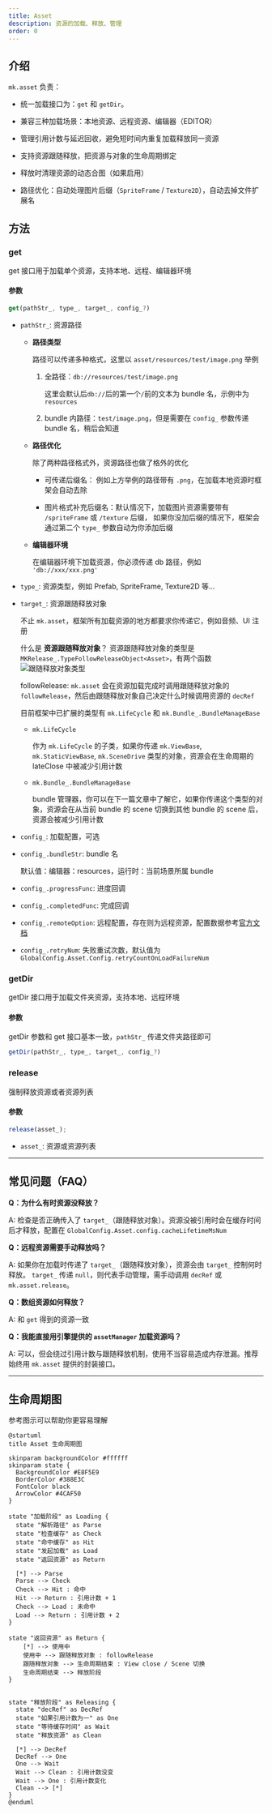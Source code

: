 ```yaml
---
title: Asset
description: 资源的加载、释放、管理
order: 0
---
```


## 介绍

`mk.asset` 负责：

-   统一加载接口为：`get` 和 `getDir`。

-   兼容三种加载场景：本地资源、远程资源、编辑器（EDITOR）
-   管理引用计数与延迟回收，避免短时间内重复加载释放同一资源
-   支持资源跟随释放，把资源与对象的生命周期绑定
-   释放时清理资源的动态合图（如果启用）
-   路径优化：自动处理图片后缀（`SpriteFrame` / `Texture2D`），自动去掉文件扩展名

## 方法

### get

get 接口用于加载单个资源，支持本地、远程、编辑器环境

#### 参数

```ts
get(pathStr_, type_, target_, config_?)
```

-   `pathStr_`: 资源路径

    -   **路径类型**

        路径可以传递多种格式，这里以 `asset/resources/test/image.png` 举例

        1. 全路径：`db://resources/test/image.png`

            这里会默认后`db://`后的第一个`/`前的文本为 bundle 名，示例中为 `resources`

        1. bundle 内路径：`test/image.png`，但是需要在 `config_` 参数传递 bundle 名，稍后会知道

    -   **路径优化**

        除了两种路径格式外，资源路径也做了格外的优化

        -   可传递后缀名： 例如上方举例的路径带有 `.png`，在加载本地资源时框架会自动去除

        -   图片格式补充后缀名：默认情况下，加载图片资源需要带有 `/spriteFrame` 或 `/texture` 后缀，
            如果你没加后缀的情况下，框架会通过第二个 `type_` 参数自动为你添加后缀

    -   **编辑器环境**

        在编辑器环境下加载资源，你必须传递 db 路径，例如 `'db://xxx/xxx.png'`

-   `type_`: 资源类型，例如 Prefab, SpriteFrame, Texture2D 等...

-   `target_`: 资源跟随释放对象

    不止 `mk.asset`，框架所有加载资源的地方都要求你传递它，例如音频、UI 注册

    什么是 **资源跟随释放对象**？ 资源跟随释放对象的类型是 `MKRelease_.TypeFollowReleaseObject<Asset>`，有两个函数
    ![跟随释放对象类型](/docs/f9dfeba8-7279-4679-848b-baceabf87b20.png)

    followRelease: `mk.asset` 会在资源加载完成时调用跟随释放对象的 `followRelease`，然后由跟随释放对象自己决定什么时候调用资源的 `decRef`

    目前框架中已扩展的类型有 `mk.LifeCycle` 和 `mk.Bundle_.BundleManageBase`

    -   `mk.LifeCycle`

        作为 `mk.LifeCycle` 的子类，如果你传递 `mk.ViewBase`, `mk.StaticViewBase`, `mk.SceneDrive` 类型的对象，资源会在生命周期的 lateClose 中被减少引用计数

    -   `mk.Bundle_.BundleManageBase`

        bundle 管理器，你可以在下一篇文章中了解它，如果你传递这个类型的对象，资源会在从当前 bundle 的 scene 切换到其他 bundle 的 scene 后，
        资源会被减少引用计数

-   `config_`: 加载配置，可选
-   `config_.bundleStr`: bundle 名

    默认值：编辑器：resources，运行时：当前场景所属 bundle

-   `config_.progressFunc`: 进度回调
-   `config_.completedFunc`: 完成回调
-   `config_.remoteOption`: 远程配置，存在则为远程资源，配置数据参考[官方文档](https://docs.cocos.com/creator/3.8/manual/zh/asset/dynamic-load-resources.html#%E5%8A%A0%E8%BD%BD%E8%BF%9C%E7%A8%8B%E8%B5%84%E6%BA%90%E5%92%8C%E8%AE%BE%E5%A4%87%E8%B5%84%E6%BA%90)
-   `config_.retryNum`: 失败重试次数，默认值为 `GlobalConfig.Asset.Config.retryCountOnLoadFailureNum`

### getDir

getDir 接口用于加载文件夹资源，支持本地、远程环境

#### 参数

getDir 参数和 get 接口基本一致，`pathStr_` 传递文件夹路径即可

```ts
getDir(pathStr_, type_, target_, config_?)
```

### release

强制释放资源或者资源列表

#### 参数

```ts
release(asset_);
```

-   `asset_`: 资源或资源列表

---

## 常见问题（FAQ）

**Q：为什么有时资源没释放？**

A: 检查是否正确传入了 `target_`（跟随释放对象）。资源没被引用时会在缓存时间后才释放，配置在 `GlobalConfig.Asset.config.cacheLifetimeMsNum`

**Q：远程资源需要手动释放吗？**

A: 如果你在加载时传递了 `target_`（跟随释放对象），资源会由 `target_` 控制何时释放。
`target_` 传递 `null`，则代表手动管理，需手动调用 `decRef` 或 `mk.asset.release`。

**Q：数组资源如何释放？**

A: 和 `get` 得到的资源一致

**Q：我能直接用引擎提供的 `assetManager` 加载资源吗？**

A: 可以，但会绕过引用计数与跟随释放机制，使用不当容易造成内存泄漏。推荐始终用 `mk.asset` 提供的封装接口。

---

## 生命周期图

参考图示可以帮助你更容易理解

```plantuml
@startuml
title Asset 生命周期图

skinparam backgroundColor #ffffff
skinparam state {
  BackgroundColor #E8F5E9
  BorderColor #388E3C
  FontColor black
  ArrowColor #4CAF50
}

state "加载阶段" as Loading {
  state "解析路径" as Parse
  state "检查缓存" as Check
  state "命中缓存" as Hit
  state "发起加载" as Load
  state "返回资源" as Return

  [*] --> Parse
  Parse --> Check
  Check --> Hit : 命中
  Hit --> Return : 引用计数 + 1
  Check --> Load : 未命中
  Load --> Return : 引用计数 + 2
}

state "返回资源" as Return {
    [*] --> 使用中
    使用中 --> 跟随释放对象 : followRelease
    跟随释放对象 --> 生命周期结束 : View close / Scene 切换
    生命周期结束 --> 释放阶段
}


state "释放阶段" as Releasing {
  state "decRef" as DecRef
  state "如果引用计数为一" as One
  state "等待缓存时间" as Wait
  state "释放资源" as Clean

  [*] --> DecRef
  DecRef --> One
  One --> Wait
  Wait --> Clean : 引用计数没变
  Wait --> One : 引用计数变化
  Clean --> [*]
}
@enduml

```
